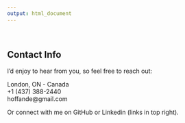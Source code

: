 ```yaml
---
output: html_document
---
```

  
<br>

## Contact Info  

I’d enjoy to hear from you, so feel free to reach out:  

London, ON - Canada  
+1 (437) 388-2440   
hoffande@gmail.com  

Or connect with me on GitHub or Linkedin (links in top right).